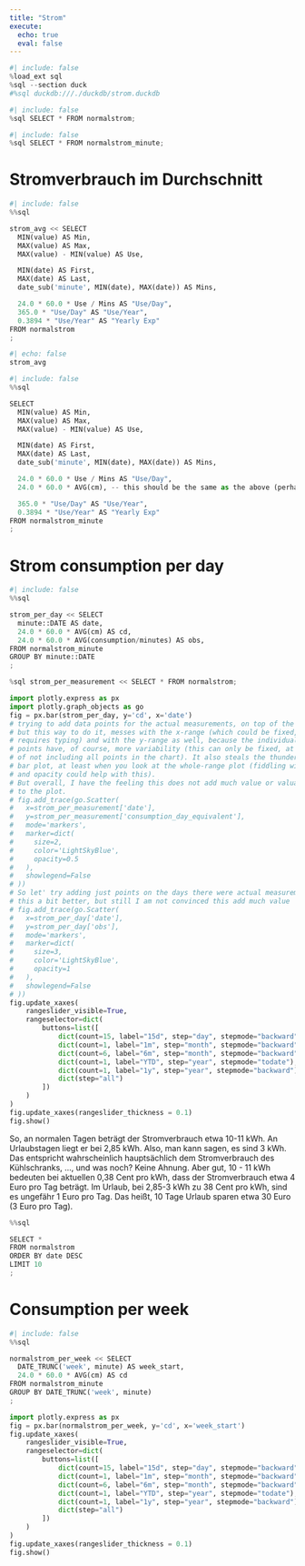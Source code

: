 ```yaml
---
title: "Strom"
execute:
  echo: true
  eval: false
---
```


```python
#| include: false
%load_ext sql
%sql --section duck
#%sql duckdb:///./duckdb/strom.duckdb
```


```python
#| include: false
%sql SELECT * FROM normalstrom;
```
```python
#| include: false
%sql SELECT * FROM normalstrom_minute;
```

# Stromverbrauch im Durchschnitt

```python
#| include: false
%%sql

strom_avg << SELECT 
  MIN(value) AS Min,
  MAX(value) AS Max,
  MAX(value) - MIN(value) AS Use,

  MIN(date) AS First,
  MAX(date) AS Last,
  date_sub('minute', MIN(date), MAX(date)) AS Mins, 

  24.0 * 60.0 * Use / Mins AS "Use/Day",
  365.0 * "Use/Day" AS "Use/Year",
  0.3894 * "Use/Year" AS "Yearly Exp"
FROM normalstrom
;
```


```python
#| echo: false
strom_avg
```

```python
#| include: false
%%sql

SELECT 
  MIN(value) AS Min,
  MAX(value) AS Max,
  MAX(value) - MIN(value) AS Use,

  MIN(date) AS First,
  MAX(date) AS Last,
  date_sub('minute', MIN(date), MAX(date)) AS Mins, 

  24.0 * 60.0 * Use / Mins AS "Use/Day",
  24.0 * 60.0 * AVG(cm), -- this should be the same as the above (perhaps rounding errors are ok)

  365.0 * "Use/Day" AS "Use/Year",
  0.3894 * "Use/Year" AS "Yearly Exp"
FROM normalstrom_minute
;
```

# Strom consumption per day

```python
#| include: false
%%sql

strom_per_day << SELECT 
  minute::DATE AS date,
  24.0 * 60.0 * AVG(cm) AS cd,
  24.0 * 60.0 * AVG(consumption/minutes) AS obs,
FROM normalstrom_minute
GROUP BY minute::DATE
;
```


```python
%sql strom_per_measurement << SELECT * FROM normalstrom;
```


```python
import plotly.express as px
import plotly.graph_objects as go
fig = px.bar(strom_per_day, y='cd', x='date')
# trying to add data points for the actual measurements, on top of the daily average
# but this way to do it, messes with the x-range (which could be fixed, but 
# requires typing) and with the y-range as well, because the individual data 
# points have, of course, more variability (this can only be fixed, at the cost 
# of not including all points in the chart). It also steals the thunder of the 
# bar plot, at least when you look at the whole-range plot (fiddling with size
# and opacity could help with this).
# But overall, I have the feeling this does not add much value or valuable info
# to the plot.
# fig.add_trace(go.Scatter(
#   x=strom_per_measurement['date'], 
#   y=strom_per_measurement['consumption_day_equivalent'], 
#   mode='markers', 
#   marker=dict(
#     size=2,
#     color='LightSkyBlue',
#     opacity=0.5
#   ),
#   showlegend=False
# ))
# So let' try adding just points on the days there were actual measurements
# this a bit better, but still I am not convinced this add much value
# fig.add_trace(go.Scatter(
#   x=strom_per_day['date'], 
#   y=strom_per_day['obs'], 
#   mode='markers', 
#   marker=dict(
#     size=3,
#     color='LightSkyBlue',
#     opacity=1
#   ),
#   showlegend=False
# ))
fig.update_xaxes(
    rangeslider_visible=True,
    rangeselector=dict(
        buttons=list([
            dict(count=15, label="15d", step="day", stepmode="backward"),
            dict(count=1, label="1m", step="month", stepmode="backward"),
            dict(count=6, label="6m", step="month", stepmode="backward"),
            dict(count=1, label="YTD", step="year", stepmode="todate"),
            dict(count=1, label="1y", step="year", stepmode="backward"),
            dict(step="all")
        ])
    )
)
fig.update_xaxes(rangeslider_thickness = 0.1)
fig.show()
```

So, an normalen Tagen beträgt der Stromverbrauch etwa 10-11 kWh. An Urlaubstagen liegt er bei 2,85 kWh. Also, man kann sagen, es sind 3 kWh. Das entspricht wahrscheinlich hauptsächlich dem Stromverbrauch des Kühlschranks, ..., und was noch? Keine Ahnung. Aber gut, 10 - 11 kWh bedeuten bei aktuellen 0,38 Cent pro kWh, dass der Stromverbrauch etwa 4 Euro pro Tag beträgt. Im Urlaub, bei 2,85-3 kWh zu 38 Cent pro kWh, sind es ungefähr 1 Euro pro Tag. Das heißt, 10 Tage Urlaub sparen etwa 30 Euro (3 Euro pro Tag).


```python
%%sql

SELECT *
FROM normalstrom
ORDER BY date DESC
LIMIT 10
;
```


# Consumption per week

```python
#| include: false
%%sql

normalstrom_per_week << SELECT 
  DATE_TRUNC('week', minute) AS week_start,
  24.0 * 60.0 * AVG(cm) AS cd
FROM normalstrom_minute
GROUP BY DATE_TRUNC('week', minute)
;
```

```python
import plotly.express as px
fig = px.bar(normalstrom_per_week, y='cd', x='week_start')
fig.update_xaxes(
    rangeslider_visible=True,
    rangeselector=dict(
        buttons=list([
            dict(count=15, label="15d", step="day", stepmode="backward"),
            dict(count=1, label="1m", step="month", stepmode="backward"),
            dict(count=6, label="6m", step="month", stepmode="backward"),
            dict(count=1, label="YTD", step="year", stepmode="todate"),
            dict(count=1, label="1y", step="year", stepmode="backward"),
            dict(step="all")
        ])
    )
)
fig.update_xaxes(rangeslider_thickness = 0.1)
fig.show()
```




